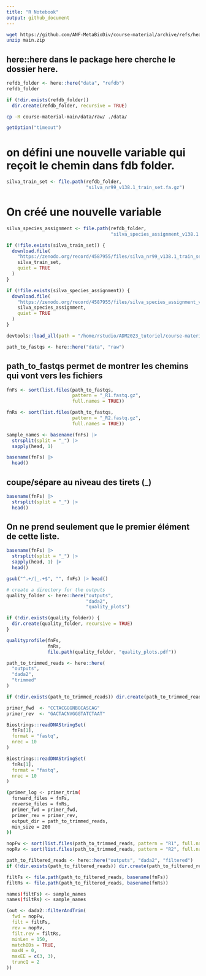 ```yaml
---
title: "R Notebook"
output: github_document
---
```

```bash
wget https://github.com/ANF-MetaBioDiv/course-material/archive/refs/heads/main.zip
unzip main.zip
```

## here::here dans le package here cherche le dossier here.

```r
refdb_folder <- here::here("data", "refdb")
refdb_folder
```
```r
if (!dir.exists(refdb_folder))
  dir.create(refdb_folder, recursive = TRUE)
```

```bash
cp -R course-material-main/data/raw/ ./data/
```



```r
getOption("timeout")
```


# on défini une nouvelle variable qui reçoit le chemin dans fdb folder.

```r
silva_train_set <- file.path(refdb_folder,
                             "silva_nr99_v138.1_train_set.fa.gz")
```

# On créé une nouvelle variable

```r
silva_species_assignment <- file.path(refdb_folder,
                                      "silva_species_assignment_v138.1.fa.gz")
```


```r
if (!file.exists(silva_train_set)) {
  download.file(
    "https://zenodo.org/record/4587955/files/silva_nr99_v138.1_train_set.fa.gz",
    silva_train_set,
    quiet = TRUE
  )
}
```


```r
if (!file.exists(silva_species_assignment)) {
  download.file(
    "https://zenodo.org/record/4587955/files/silva_species_assignment_v138.1.fa.gz",
    silva_species_assignment,
    quiet = TRUE
  )
}

```


```r
devtools::load_all(path = "/home/rstudio/ADM2023_tutoriel/course-material-main/R")
```




```r
path_to_fastqs <- here::here("data", "raw")
```


## path_to_fastqs permet de montrer les chemins qui vont vers les fichiers
```r
fnFs <- sort(list.files(path_to_fastqs,
                        pattern = "_R1.fastq.gz",
                        full.names = TRUE))
```


```r
fnRs <- sort(list.files(path_to_fastqs,
                        pattern = "_R2.fastq.gz",
                        full.names = TRUE))
```


```r
sample_names <- basename(fnFs) |>
  strsplit(split = "_") |>
  sapply(head, 1)
```

```r
basename(fnFs) |>
  head()
```

## coupe/sépare au niveau des tirets (_)
```r
basename(fnFs) |>
  strsplit(split = "_") |>
  head()
```

## On ne prend seulement que le premier élément de cette liste.
```r
basename(fnFs) |>
  strsplit(split = "_") |>
  sapply(head, 1) |>
  head()
```


```r
gsub("^.+/|_.+$", "", fnFs) |> head()
```


```r
# create a directory for the outputs
quality_folder <- here::here("outputs",
                             "dada2",
                             "quality_plots")

if (!dir.exists(quality_folder)) {
  dir.create(quality_folder, recursive = TRUE)
}

qualityprofile(fnFs,
               fnRs,
               file.path(quality_folder, "quality_plots.pdf"))
```

```r
path_to_trimmed_reads <- here::here(
  "outputs",
  "dada2",
  "trimmed"
)

if (!dir.exists(path_to_trimmed_reads)) dir.create(path_to_trimmed_reads, recursive = TRUE)
```


```r
primer_fwd  <- "CCTACGGGNBGCASCAG"
primer_rev  <- "GACTACNVGGGTATCTAAT"
```


```r
Biostrings::readDNAStringSet(
  fnFs[1],
  format = "fastq",
  nrec = 10
)
```


```r
Biostrings::readDNAStringSet(
  fnRs[1],
  format = "fastq",
  nrec = 10
)
```
```bash
(primer_log <- primer_trim(
  forward_files = fnFs,
  reverse_files = fnRs,
  primer_fwd = primer_fwd,
  primer_rev = primer_rev,
  output_dir = path_to_trimmed_reads,
  min_size = 200
))
```

```r
nopFw <- sort(list.files(path_to_trimmed_reads, pattern = "R1", full.names = TRUE))
nopRv <- sort(list.files(path_to_trimmed_reads, pattern = "R2", full.names = TRUE))
```

```r
path_to_filtered_reads <- here::here("outputs", "dada2", "filtered")
if (!dir.exists(path_to_filtered_reads)) dir.create(path_to_filtered_reads, recursive = TRUE)
```

```r
filtFs <- file.path(path_to_filtered_reads, basename(fnFs))
filtRs <- file.path(path_to_filtered_reads, basename(fnRs))
```

```bash
names(filtFs) <- sample_names
names(filtRs) <- sample_names
```

```r
(out <- dada2::filterAndTrim(
  fwd = nopFw,
  filt = filtFs,
  rev = nopRv,
  filt.rev = filtRs,
  minLen = 150,
  matchIDs = TRUE,
  maxN = 0,
  maxEE = c(3, 3),
  truncQ = 2
))
```

```r

```

